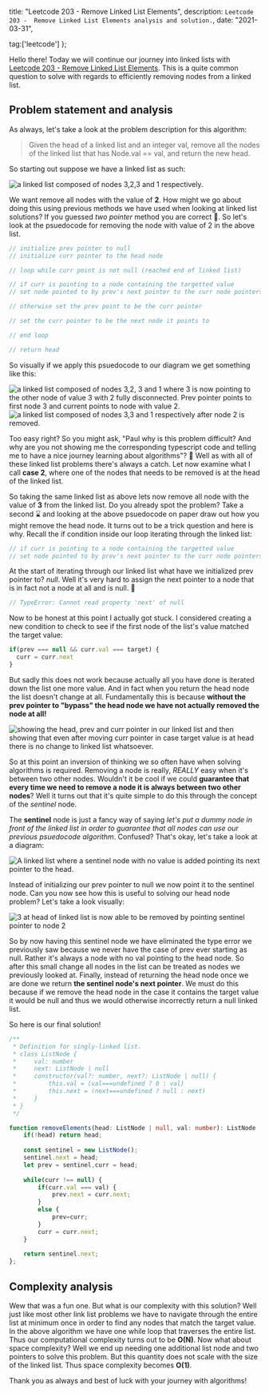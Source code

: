 
  title: "Leetcode 203 - Remove Linked List Elements",
  description: `Leetcode 203 -  Remove Linked List Elements analysis and solution.`,
  date: "2021-03-31",
  
  tag:['leetcode']
};

Hello there! Today we will continue our journey into linked lists with [Leetcode 203 - Remove Linked List Elements](https://leetcode.com/problems/remove-linked-list-elements/). This is a quite common question to solve with regards to efficiently removing nodes from a linked list.

<!--more-->

## Problem statement and analysis

As always, let's take a look at the problem description for this algorithm:

> Given the head of a linked list and an integer val, remove all the nodes of the linked list that has Node.val == val, and return the new head.

So starting out suppose we have a linked list as such:

<Image src='/remove-linked-list-element-1.jpg' alt='a linked list composed of nodes 3,2,3 and 1 respectively.' height={480} width={600} layout='fixed'/>

We want remove all nodes with the value of **2**. How might we go about doing this using previous methods we have used when looking at linked list solutions? If you guessed _two pointer_ method you are correct 🙌. So let's look at the psuedocode for removing the node with value of 2 in the above list.

```ts
// initialize prev pointer to null
// initialize curr pointer to the head node

// loop while curr point is not null (reached end of linked list)

// if curr is pointing to a node containing the targetted value
// set node pointed to by prev's next pointer to the curr node pointers next

// otherwise set the prev point to be the curr pointer

// set the curr pointer to be the next node it points to

// end loop

// return head
```

So visually if we apply this psuedocode to our diagram we get something like this:

<Image src='/remove-linked-list-element-2.jpg' alt='a linked list composed of nodes 3,2, 3 and 1 where 3 is now pointing to the other node of value 3 with 2 fully disconnected. Prev pointer points to first node 3 and current points to node with value 2.' height={480} width={600} layout='fixed' />

<Image src='/remove-linked-list-element-3.jpg' alt='a linked list composed of nodes 3,3 and 1 respectively after node 2 is removed.' height={480} width={600} layout='fixed'/>

Too easy right? So you might ask, "Paul why is this problem difficult? And why are you not showing me the corresponding typescript code and telling me to have a nice journey learning about algorithms"? 🤔 Well as with all of these linked list problems there's always a catch. Let now examine what I call **case 2**, where one of the nodes that needs to be removed is at the head of the linked list. 

So taking the same linked list as above lets now remove all node with the value of **3** from the linked list. Do you already spot the problem? Take a second ⌛ and looking at the above psuedocode on paper draw out how you might remove the head node. It turns out to be a trick question and here is why. Recall the if condition inside our loop iterating through the linked list:

```ts
// if curr is pointing to a node containing the targetted value
// set node pointed to by prev's next pointer to the curr node pointers next
```

At the start of iterating through our linked list what have we initialized prev pointer to? *null*. Well it's very hard to assign the next pointer to a node that is in fact not a node at all and is null. 🤯

```ts
// TypeError: Cannot read property 'next' of null
```

Now to be honest at this point I actually got stuck. I considered creating a new condition to check to see if the first node of the list's value matched the target value:

```ts
if(prev === null && curr.val === target) {
  curr = curr.next
}
```

But sadly this does not work because actually all you have done is iterated down the list one more value. And in fact when you return the head node the list doesn't change at all. Fundamentally this is because **without the prev pointer to "bypass" the head node we have not actually removed the node at all!**

<Image src='/remove-linked-list-element-4.jpg' alt='showing the head, prev and curr pointer in our linked list and then showing that even after moving curr pointer in case target value is at head there is no change to linked list whatsoever.' height={480} width={600} layout='fixed'/>

So at this point an inversion of thinking we so often have when solving algorithms is required. Removing a node is really, _REALLY_ easy when it's between two other nodes. Wouldn't it be cool if we could **guarantee that every time we need to remove a node it is always between two other nodes**? Well it turns out that it's quite simple to do this through the concept of the _sentinel_ node.

The **sentinel** node is just a fancy way of saying _let's put a dummy node in front of the linked list in order to guarantee that all nodes can use our previous psuedocode algorithm_. Confused? That's okay, let's take a look at a diagram:

<Image src='/remove-linked-list-element-5.jpg' alt='A linked list where a sentinel node with no value is added pointing its next pointer to the head.' height={480} width={600} layout='fixed'/>

Instead of initializing our prev pointer to null we now point it to the sentinel node. Can you now see how this is useful to solving our head node problem? Let's take a look visually:

<Image src='/remove-linked-list-element-6.jpg' alt="3 at head of linked list is now able to be removed by pointing sentinel pointer to node 2" height={480} width={600} layout='fixed'/>

So by now having this sentinel node we have eliminated the type error we previously saw because we never have the case of prev ever starting as null. Rather it's always a node with no val pointing to the head node. So after this small change all nodes in the list can be treated as nodes we previously looked at. Finally, instead of returning the head node once we are done we return **the sentinel node's next pointer**. We must do this because if we remove the head node in the case it contains the target value it would be null and thus we would otherwise incorrectly return a null linked list. 

So here is our final solution!

```ts
/**
 * Definition for singly-linked list.
 * class ListNode {
 *     val: number
 *     next: ListNode | null
 *     constructor(val?: number, next?: ListNode | null) {
 *         this.val = (val===undefined ? 0 : val)
 *         this.next = (next===undefined ? null : next)
 *     }
 * }
 */

function removeElements(head: ListNode | null, val: number): ListNode | null {
    if(!head) return head;
    
    const sentinel = new ListNode();
    sentinel.next = head;
    let prev = sentinel,curr = head;
    
    while(curr !== null) {
        if(curr.val === val) { 
            prev.next = curr.next;         
        }
        else {
            prev=curr;
        }
        curr = curr.next;
    }
    
    return sentinel.next;  
};
```

## Complexity analysis

Wew that was a fun one. But what is our complexity with this solution? Well just like most other link list problems we have to navigate through the entire list at minimum once in order to find any nodes that match the target value. In the above algorithm we have one while loop that traverses the entire list. Thus our computational complexity turns out to be **O(N)**. Now what about space complexity? Well we end up needing one additional list node and two pointers to solve this problem. But this quantity does not scale with the size of the linked list. Thus space complexity becomes **O(1)**.

Thank you as always and best of luck with your journey with algorithms!
